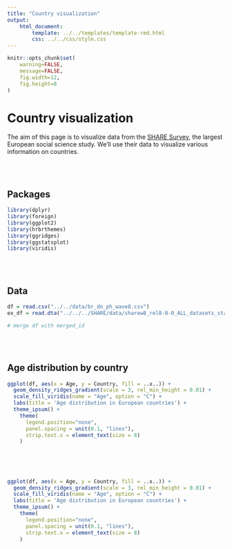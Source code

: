 ```yaml
---
title: "Country visualization"
output: 
    html_document:
        template: ../../templates/template-rmd.html
        css: ../../css/style.css
---
```


```r
knitr::opts_chunk$set(
    warning=FALSE,
    message=FALSE,
    fig.width=12,
    fig.height=8   
)
```

# Country visualization

The aim of this page is to visualize data from the [SHARE Survey](share.html), the largest European social science study. We'll use their data to visualize various information on countries.



<br><br>

## Packages

```r
library(dplyr)
library(foreign)
library(ggplot2)
library(hrbrthemes)
library(ggridges)
library(ggstatsplot)
library(viridis)
```



<br><br>

## Data

```r
df = read.csv("../../data/br_dn_ph_wave8.csv")
ex_df = read.dta("../../../SHARE/data/sharew8_rel8-0-0_ALL_datasets_stata/sharew8_rel8-0-0_ex.dta")

# merge df with merged_id

```



<br><br>

## Age distribution by country

```r
ggplot(df, aes(x = Age, y = Country, fill = ..x..)) +
  geom_density_ridges_gradient(scale = 3, rel_min_height = 0.01) +
  scale_fill_viridis(name = "Age", option = "C") +
  labs(title = 'Age distribution in European countries') +
  theme_ipsum() +
    theme(
      legend.position="none",
      panel.spacing = unit(0.1, "lines"),
      strip.text.x = element_text(size = 8)
    )
```



<br><br>

##

```r
ggplot(df, aes(x = Age, y = Country, fill = ..x..)) +
  geom_density_ridges_gradient(scale = 3, rel_min_height = 0.01) +
  scale_fill_viridis(name = "Age", option = "C") +
  labs(title = 'Age distribution in European countries') +
  theme_ipsum() +
    theme(
      legend.position="none",
      panel.spacing = unit(0.1, "lines"),
      strip.text.x = element_text(size = 8)
    )
```